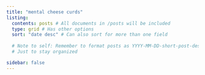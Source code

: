 ```yaml
---
title: "mental cheese curds"
listing: 
  contents: posts # All documents in /posts will be included
  type: grid # Has other options
  sort: "date desc" # Can also sort for more than one field
  
  # Note to self: Remember to format posts as YYYY-MM-DD-short-post-description
  # Just to stay organized

sidebar: false
---
```

